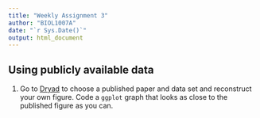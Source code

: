 ```yaml
---
title: "Weekly Assignment 3"
author: "BIOL1007A"
date: "`r Sys.Date()`"
output: html_document
---
```


## Using publicly available data

1. Go to [Dryad](https://datadryad.org/search) to choose a published paper and data set and reconstruct your own figure. Code a `ggplot` graph that looks as close to the published figure as you can.  




